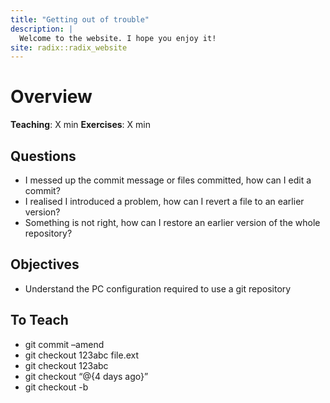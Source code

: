 ```yaml
---
title: "Getting out of trouble"
description: |
  Welcome to the website. I hope you enjoy it!
site: radix::radix_website
---
```


# Overview
**Teaching**: X min
**Exercises**: X min

## Questions
* I messed up the commit message or files committed, how can I edit a commit?
* I realised I introduced a problem, how can I revert a file to an earlier version?
* Something is not right, how can I restore an earlier version of the whole repository?

## Objectives
* Understand the PC configuration required to use a git repository 

## To Teach
* git commit --amend
* git checkout 123abc file.ext
* git checkout 123abc
* git checkout "@{4 days ago}"
* git checkout -b
